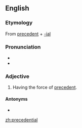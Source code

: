 ==English==

===Etymology===
From [[precedent]] + [[-ial]]

===Pronunciation===
* {{IPA|ˌprɛsəˈdɛntʃəl|lang=en}}
* {{rhymes|ɛntʃəl|lang=en}}

===Adjective===
{{en-adj|-}}

# {{label|en|legal}} Having the force of [[precedent]].

====Antonyms====
* {{l|en|nonprecedential}}

[[zh:precedential]]